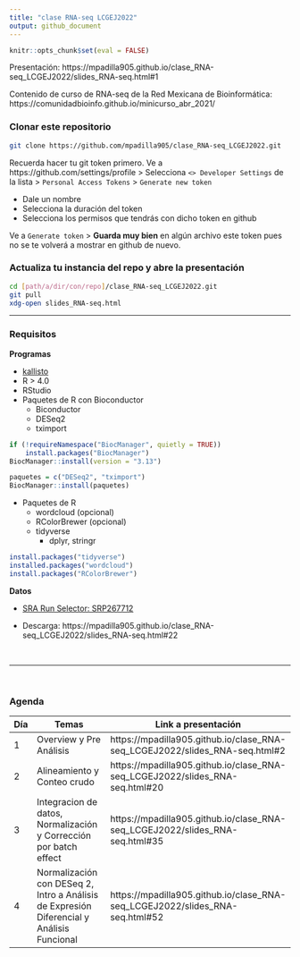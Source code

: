 ```yaml
---
title: "clase RNA-seq LCGEJ2022"
output: github_document
---
```


```r
knitr::opts_chunk$set(eval = FALSE)
```

Presentación: https://mpadilla905.github.io/clase_RNA-seq_LCGEJ2022/slides_RNA-seq.html#1

Contenido de curso de RNA-seq de la Red Mexicana de Bioinformática: https://comunidadbioinfo.github.io/minicurso_abr_2021/

### Clonar este repositorio

```bash
git clone https://github.com/mpadilla905/clase_RNA-seq_LCGEJ2022.git
```

Recuerda hacer tu git token primero. Ve a https://github.com/settings/profile > Selecciona ` <> Developer Settings` de la lista > `Personal Access Tokens` > `Generate new token` 

  - Dale un nombre
  - Selecciona la duración del token
  - Selecciona los permisos que tendrás con dicho token en github
  
Ve a `Generate token` > **Guarda muy bien** en algún archivo este token pues no se te volverá a mostrar en github de nuevo.

### Actualiza tu instancia del repo y abre la presentación

```bash
cd [path/a/dir/con/repo]/clase_RNA-seq_LCGEJ2022.git
git pull
xdg-open slides_RNA-seq.html
```


***

### Requisitos

**Programas**

- [kallisto](https://pachterlab.github.io/kallisto/)
- R > 4.0
- RStudio
- Paquetes de R con Bioconductor
    - Biconductor 
    - DESeq2
    - tximport
    
```r
if (!requireNamespace("BiocManager", quietly = TRUE))
    install.packages("BiocManager")
BiocManager::install(version = "3.13")

paquetes = c("DESeq2", "tximport")
BiocManager::install(paquetes)
```
    

- Paquetes de R
    - wordcloud (opcional)
    - RColorBrewer (opcional)
    - tidyverse
      - dplyr, stringr

```r
install.packages("tidyverse")
installed.packages("wordcloud")
install.packages("RColorBrewer")
```

**Datos**


* [SRA Run Selector: SRP267712](https://www.ncbi.nlm.nih.gov/Traces/study/?acc=PRJNA640146&o=acc_s%3Aa)

* Descarga: https://mpadilla905.github.io/clase_RNA-seq_LCGEJ2022/slides_RNA-seq.html#22

\

***

\

### Agenda

Día |     Temas               | Link a presentación
----|-------------------------|--------------------
1   | Overview y Pre Análisis | https://mpadilla905.github.io/clase_RNA-seq_LCGEJ2022/slides_RNA-seq.html#2
2   | Alineamiento y Conteo crudo | https://mpadilla905.github.io/clase_RNA-seq_LCGEJ2022/slides_RNA-seq.html#20
3   | Integracion de datos, Normalización y Corrección por batch effect | https://mpadilla905.github.io/clase_RNA-seq_LCGEJ2022/slides_RNA-seq.html#35
4   | Normalización con DESeq 2, Intro a Análisis de Expresión Diferencial y Análisis Funcional | https://mpadilla905.github.io/clase_RNA-seq_LCGEJ2022/slides_RNA-seq.html#52
